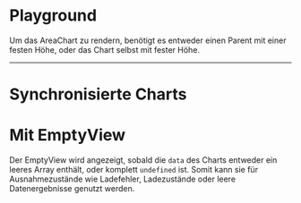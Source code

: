 # Playground

Um das AreaChart zu rendern, benötigt es entweder einen Parent mit einer festen
Höhe, oder das Chart selbst mit fester Höhe.

<LiveCodeEditor editorCollapsed />

---

# Synchronisierte Charts

<LiveCodeEditor example="synced" editorCollapsed />

# Mit EmptyView

Der EmptyView wird angezeigt, sobald die `data` des Charts entweder ein leeres
Array enthält, oder komplett `undefined` ist. Somit kann sie für
Ausnahmezustände wie Ladefehler, Ladezustände oder leere Datenergebnisse genutzt
werden.

<LiveCodeEditor example="emptyView" editorCollapsed />

